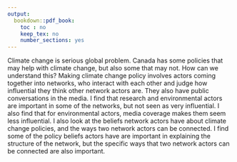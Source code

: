 ```yaml
---
output:
  bookdown::pdf_book:
    toc : no
    keep_tex: no
    number_sections: yes
---
```


<!-- Remember, It can't be longer than 150 words! -->
Climate change is serious global problem. Canada has some policies that may help with climate change, but also some that may not. How can we understand this? Making climate change policy involves actors coming together into networks, who interact with each other and judge how influential they think other network actors are. They also have public conversations in the media. I find that research and environmental actors are important in some of the networks, but not seen as very influential. I also find that for environmental actors, media coverage makes them seem less influential. I also look at the beliefs network actors have about climate change policies, and the ways two network actors can be connected. I find some of the policy beliefs actors have are important in explaining the structure of the network, but the specific ways that two network actors can be connected are also important.